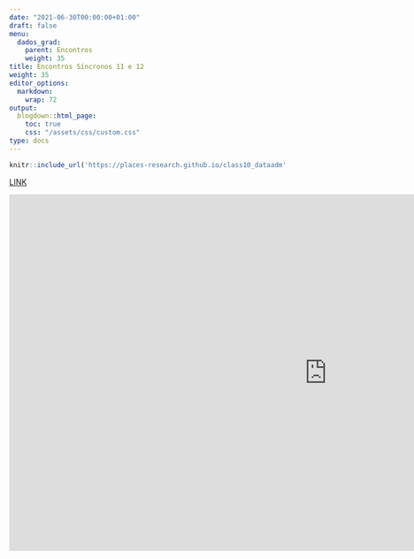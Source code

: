 ```yaml
---
date: "2021-06-30T00:00:00+01:00"
draft: false
menu:
  dados_grad:
    parent: Encontros
    weight: 35
title: Encontros Síncronos 11 e 12
weight: 35
editor_options: 
  markdown: 
    wrap: 72
output: 
  blogdown::html_page:
    toc: true
    css: "/assets/css/custom.css"
type: docs
---
```



```r
knitr::include_url('https://places-research.github.io/class10_dataadm', height = "400px")
```

[LINK](https://places-research.github.io/class10_dataadm)

<iframe width="1147" height="645" src="https://www.youtube.com/embed/CSEo55VJjzc" title="YouTube video player" frameborder="0" allow="accelerometer; autoplay; clipboard-write; encrypted-media; gyroscope; picture-in-picture" allowfullscreen></iframe>

